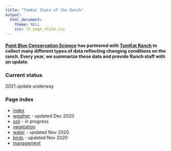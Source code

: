 ```yaml
---
title: "TomKat State of the Ranch"
output: 
  html_document:
    theme: NULL
    css: tk_page_style.css
---
```


#### [Point Blue Conservation Science](http://www.pointblue.org) has partnered with [TomKat Ranch](https://tomkatranch.org) to collect many different types of data reflecting changing conditions on the ranch. Every year, we summarize these data and provide Ranch staff with an update. {#intro}

### Current status

2021 update underway

### Page index

* [index](index.html)
* [weather](weather.html) - updated Dec 2020
* [soil](soil.html) - in progress
* [vegetation](vegetation.html)
* [water](stream.html) - updated Nov 2020
* [birds](birds.html) - updated Nov 2020
* [management](mgmt.html)